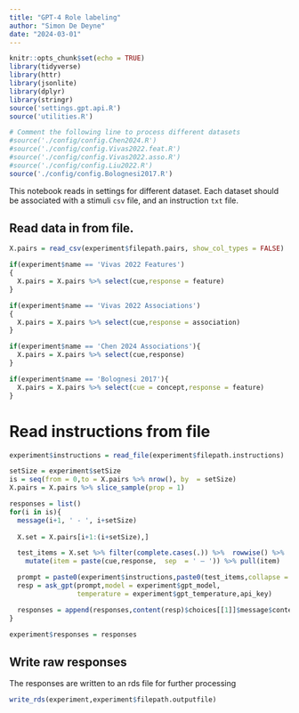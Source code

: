 ```yaml
---
title: "GPT-4 Role labeling"
author: "Simon De Deyne"
date: "2024-03-01"
---
```


```r
knitr::opts_chunk$set(echo = TRUE)
library(tidyverse)
library(httr)
library(jsonlite)
library(dplyr)
library(stringr)
source('settings.gpt.api.R')
source('utilities.R')

# Comment the following line to process different datasets
#source('./config/config.Chen2024.R')
#source('./config/config.Vivas2022.feat.R')
#source('./config/config.Vivas2022.asso.R')
#source('./config/config.Liu2022.R')
source('./config/config.Bolognesi2017.R')


```

This notebook reads in settings for different dataset.
Each dataset should be associated with a stimuli `csv` file, and an instruction `txt` file.


## Read data in from file.
```r
X.pairs = read_csv(experiment$filepath.pairs, show_col_types = FALSE)

if(experiment$name == 'Vivas 2022 Features')
{
  X.pairs = X.pairs %>% select(cue,response = feature)  
}

if(experiment$name == 'Vivas 2022 Associations')
{
  X.pairs = X.pairs %>% select(cue,response = association)  
}

if(experiment$name == 'Chen 2024 Associations'){
  X.pairs = X.pairs %>% select(cue,response)  
}

if(experiment$name == 'Bolognesi 2017'){
  X.pairs = X.pairs %>% select(cue = concept,response = feature)  
}

```

# Read instructions from file
```r
experiment$instructions = read_file(experiment$filepath.instructions)
```



```r
setSize = experiment$setSize
is = seq(from = 0,to = X.pairs %>% nrow(), by  = setSize)
X.pairs = X.pairs %>% slice_sample(prop = 1)

responses = list()
for(i in is){
  message(i+1, ' - ', i+setSize)
  
  X.set = X.pairs[i+1:(i+setSize),]

  test_items = X.set %>% filter(complete.cases(.)) %>%  rowwise() %>%
    mutate(item = paste(cue,response,  sep  = ' — ')) %>% pull(item)

  prompt = paste0(experiment$instructions,paste0(test_items,collapse = '\n'),collapse = '\n')
  resp = ask_gpt(prompt,model = experiment$gpt_model,
                 temperature = experiment$gpt_temperature,api_key)

  responses = append(responses,content(resp)$choices[[1]]$message$content)
}

experiment$responses = responses

```

## Write raw responses
The responses are written to an rds file for further processing
```r
write_rds(experiment,experiment$filepath.outputfile)
```


